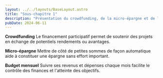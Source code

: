 ```yaml
---
layout: ../../layouts/BaseLayout.astro
title: "Sous-chapitre 1"
description: "Présentation du crowdfunding, de la micro-épargne et de la gestion du budget mensuel."
pubDate: 2024-06-11
---
```


**Crowdfunding**
Le financement participatif permet de soutenir des projets en échange de potentiels rendements ou avantages.

**Micro-épargne**
Mettre de côté de petites sommes de façon automatique aide à constituer une épargne sans effort important.

**Budget mensuel**
Suivre ses revenus et dépenses chaque mois facilite le contrôle des finances et l'atteinte des objectifs.

